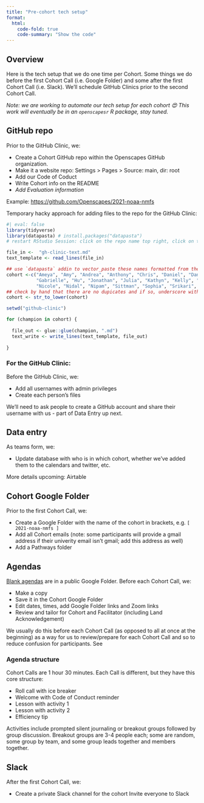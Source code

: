 ```yaml
---
title: "Pre-cohort tech setup"
format:
  html:
    code-fold: true
    code-summary: "Show the code"
---
```


## Overview

Here is the tech setup that we do one time per Cohort. Some things we do before the first Cohort Call (i.e. Google Folder) and some after the first Cohort Call (i.e. Slack). We'll schedule GitHub Clinics prior to the second Cohort Call.

*Note: we are working to automate our tech setup for each cohort 😍 This work will eventually be in an `openscapesr` R package, stay tuned.*

## GitHub repo

Prior to the GitHub Clinic, we:

-   Create a Cohort GitHub repo within the Openscapes GitHub organization.
-   Make it a website repo: Settings > Pages > Source: main, dir: root
-   Add our Code of Coduct
-   Write Cohort info on the README
-   *Add Evaluation information*

Example: <https://github.com/Openscapes/2021-noaa-nmfs>

Temporary hacky approach for adding files to the repo for the GitHub Clinic: 

```r
#| eval: false
library(tidyverse)
library(datapasta) # install.packages("datapasta")
# restart RStudio Session: click on the repo name top right, click on the name of the repo

file_in <-  "gh-clinic-text.md"
text_template <- read_lines(file_in)

## use `datapasta` addin to vector_paste these names formatted from the spreadsheet!
cohort <-c("Ameya", "Amy", "Andrea", "Anthony", "Chris", "Daniel", "Danyel", "Duran", "Ellysa", 
           "Gabrielle", "Hu", "Jonathan", "Julia", "Kathyn", "Kelly", "Madeline", "Maria_t", "Maria_r", "Megan", 
           "Nicole", "Nidal", "Nipam", "Sittman", "Sophia", "Srikari", "Swapna", "Syrena", "Yixian")
## check by hand that there are no dupicates and if so, underscore with last name intitial
cohort <- str_to_lower(cohort)

setwd("github-clinic")

for (champion in cohort) {
  
  file_out <- glue::glue(champion, ".md")
  text_write <- write_lines(text_template, file_out)
  
}

```

### For the GitHub Clinic:

Before the GitHub Clinic, we:

-   Add all usernames with admin privileges
-   Create each person's files

We'll need to ask people to create a GitHub account and share their username with us - part of Data Entry up next. 

## Data entry

As teams form, we:

-   Update database with who is in which cohort, whether we've added them to the calendars and twitter, etc.

More details upcoming: Airtable

## Cohort Google Folder

Prior to the first Cohort Call, we:

-   Create a Google Folder with the name of the cohort in brackets, e.g. `[ 2021-noaa-nmfs ]`
-   Add all Cohort emails (note: some participants will provide a gmail address if their univerity email isn't gmail; add this address as well)
-   Add a Pathways folder

## Agendas {#agenda-setup}

[Blank agendas](https://drive.google.com/drive/folders/1II5YXUK_iuV7fXelcUV49RPAXxI7fveJ?usp=sharing) are in a public Google Folder. Before each Cohort Call, we:

-   Make a copy
-   Save it in the Cohort Google Folder
-   Edit dates, times, add Google Folder links and Zoom links
-   Review and tailor for Cohort and Facilitator (including Land Acknowledgement)

We usually do this before each Cohort Call (as opposed to all at once at the beginning) as a way for us to review/prepare for each Cohort Call and so to reduce confusion for participants. See

### Agenda structure {#agenda-structure}

Cohort Calls are 1 hour 30 minutes. Each Call is different, but they have this core structure:

-   Roll call with ice breaker
-   Welcome with Code of Conduct reminder
-   Lesson with activity 1
-   Lesson with activity 2
-   Efficiency tip

Activities include prompted silent journaling or breakout groups followed by group discussion. Breakout groups are 3-4 people each; some are random, some group by team, and some group leads together and members together.

## Slack

After the first Cohort Call, we:

-   Create a private Slack channel for the cohort Invite everyone to Slack

